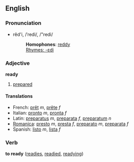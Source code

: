 ==English==
===Pronunciation===
*rĕd'i, /ˈredi/, /"redi/
*:'''Homophones''': [[reddy]]
*:[[Rhymes:English:-ɛdi|Rhymes: -ɛdi]]

===Adjective===
'''ready'''

# [[prepared]]

====Translations====
*French: [[prêt]] ''m'', [[prête]] ''f''
*Italian: [[pronto]] ''m'', [[pronta]] ''f''
*Latin: [[preparatus]] ''m'', [[preparata]] ''f'', [[preparatum]] ''n''
*[[Romanica]]: [[presto]] ''m'', [[presta]] ''f'', [[preparato]] ''m'', [[preparata]] ''f''
*Spanish: [[listo]] ''m'', [[lista]] ''f''

===Verb===
'''to ready''' ([[readies]], [[readied]], [[readying]])